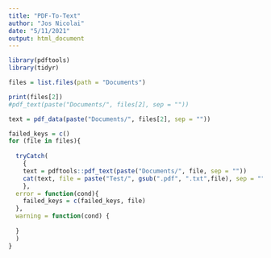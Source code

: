 ---
title: "PDF-To-Text"
author: "Jos Nicolai"
date: "5/11/2021"
output: html_document
---

```{r setup, include=FALSE}
library(pdftools)
library(tidyr)

files = list.files(path = "Documents")

```



```{r}
print(files[2])
#pdf_text(paste("Documents/", files[2], sep = ""))
```



```{r}
text = pdf_data(paste("Documents/", files[2], sep = ""))
```


```{r}
failed_keys = c()
for (file in files){
  
  tryCatch(
    {
    text = pdftools::pdf_text(paste("Documents/", file, sep = ""))
    cat(text, file = paste("Test/", gsub(".pdf", ".txt",file), sep = ""))
    },
  error = function(cond){
    failed_keys = c(failed_keys, file)
  },
  warning = function(cond) {
    
  }
  )
}
```


